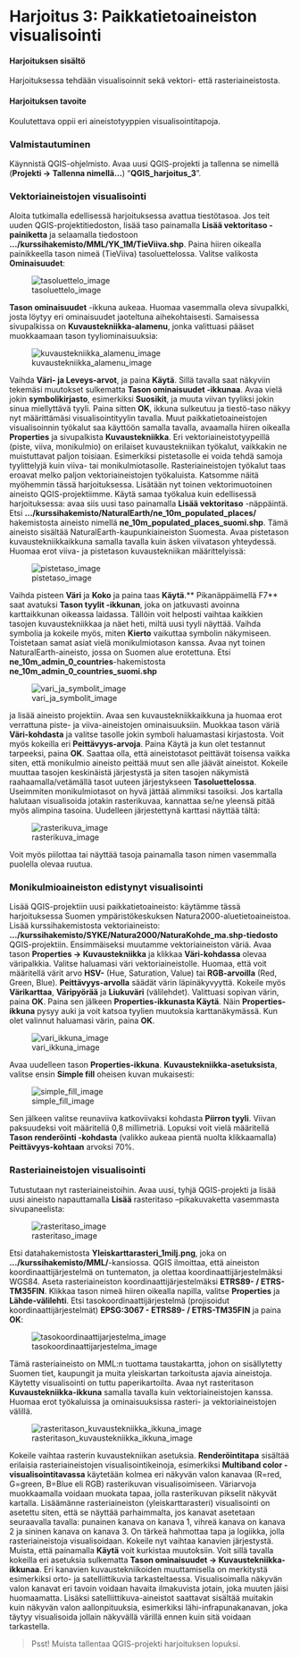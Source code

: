 # Harjoitus 3: Paikkatietoaineiston visualisointi

#### Harjoituksen sisältö
Harjoituksessa tehdään visualisoinnit sekä vektori- että rasteriaineistosta.

#### Harjoituksen tavoite
Koulutettava oppii eri aineistotyyppien visualisointitapoja.


### Valmistautuminen
Käynnistä QGIS-ohjelmisto. Avaa uusi QGIS-projekti ja tallenna se nimellä (**Projekti → Tallenna nimellä…**) “**QGIS_harjoitus_3**”.

### Vektoriaineistojen visualisointi
Aloita tutkimalla edellisessä harjoituksessa avattua tiestötasoa. Jos teit uuden QGIS-projektitiedoston, lisää taso painamalla **Lisää vektoritaso -painiketta** ja selaamalla tiedostoon **.../kurssihakemisto/MML/YK_1M/TieViiva.shp**. 
Paina hiiren oikealla painikkeella tason nimeä (TieViiva) tasoluettelossa. Valitse valikosta **Ominaisuudet**:

![tasoluettelo_image](img/harjoitus_3/image4.png)

**Tason ominaisuudet** -ikkuna aukeaa. Huomaa vasemmalla oleva sivupalkki, josta löytyy eri ominaisuudet jaoteltuna aihekohtaisesti. Samaisessa sivupalkissa on **Kuvaustekniikka-alamenu**, jonka valittuasi pääset muokkaamaan tason tyyliominaisuuksia:

![kuvaustekniikka_alamenu_image](img/harjoitus_3/image12.png)

Vaihda **Väri- ja Leveys-arvot**, ja paina **Käytä**. Sillä tavalla saat näkyviin tekemäsi muutokset sulkematta **Tason ominaisuudet -ikkunaa**. Avaa vielä jokin **symbolikirjasto**, esimerkiksi **Suosikit**, ja muuta viivan tyyliksi jokin sinua miellyttävä tyyli. Paina sitten **OK**, ikkuna sulkeutuu ja tiestö-taso näkyy nyt määrittämäsi visualisointityylin tavalla.
Muut paikkatietoaineistojen visualisoinnin työkalut saa käyttöön samalla tavalla, avaamalla hiiren oikealla **Properties** ja sivupalkista **Kuvaustekniikka**. Eri vektoriaineistotyypeillä (piste, viiva, monikulmio) on erilaiset kuvaustekniikan työkalut, vaikkakin ne muistuttavat paljon toisiaan. Esimerkiksi pistetasolle ei voida tehdä samoja tyylittelyjä kuin viiva- tai monikulmiotasolle. Rasteriaineistojen työkalut taas eroavat melko paljon vektoriaineistojen työkaluista. Katsomme näitä myöhemmin tässä harjoituksessa.
Lisätään nyt toinen vektorimuotoinen aineisto QGIS-projektiimme.
Käytä samaa työkalua kuin edellisessä harjoituksessa: avaa siis uusi taso painamalla **Lisää vektoritaso** -näppäintä. Etsi **.../kurssihakemisto/NaturalEarth/ne_10m_populated_places/** hakemistosta aineisto nimellä **ne_10m_populated_places_suomi.shp**. Tämä aineisto sisältää NaturalEarth-kaupunkiaineiston Suomesta.
Avaa pistetason kuvaustekniikkaikkuna samalla tavalla kuin äsken viivatason yhteydessä. Huomaa erot viiva- ja pistetason kuvaustekniikan määrittelyissä:

![pistetaso_image](img/harjoitus_3/image7.png)

Vaihda pisteen **Väri** ja **Koko** ja paina taas **Käytä**.** Pikanäppäimellä F7** saat avatuksi **Tason tyylit -ikkunan**, joka on jatkuvasti avoinna karttaikkunan oikeassa laidassa. Tällöin voit helposti vaihtaa kaikkien tasojen kuvaustekniikkaa ja näet heti, miltä uusi tyyli näyttää. Vaihda symbolia ja kokeile myös, miten **Kierto** vaikuttaa symbolin näkymiseen.
Toistetaan samat asiat vielä monikulmiotason kanssa. Avaa nyt toinen NaturalEarth-aineisto, jossa on Suomen alue erotettuna. Etsi **ne_10m_admin_0_countries**-hakemistosta **ne_10m_admin_0_countries_suomi.shp**

![vari_ja_symbolit_image](img/harjoitus_3/image1.png)

ja lisää aineisto projektiin. Avaa sen kuvaustekniikkaikkuna ja huomaa erot verrattuna piste- ja viiva-aineistojen ominaisuuksiin.
Muokkaa tason väriä **Väri-kohdasta** ja valitse tasolle jokin symboli haluamastasi kirjastosta. Voit myös kokeilla eri **Peittävyys-arvoja**. Paina Käytä ja kun olet testannut tarpeeksi, paina **OK**.
Saattaa olla, että aineistotasot peittävät toisensa vaikka siten, että monikulmio aineisto peittää muut sen alle jäävät aineistot. Kokeile muuttaa tasojen keskinäistä järjestystä ja siten tasojen näkymistä raahaamalla/vetämällä tasot uuteen järjestykseen **Tasoluettelossa**. Useimmiten monikulmiotasot on hyvä jättää alimmiksi tasoiksi. Jos kartalla halutaan visualisoida jotakin rasterikuvaa, kannattaa se/ne yleensä pitää myös alimpina tasoina. Uudelleen järjestettynä karttasi näyttää tältä: 

![rasterikuva_image](img/harjoitus_3/image2.png)

Voit myös piilottaa tai näyttää tasoja painamalla tason nimen vasemmalla puolella olevaa ruutua.

### Monikulmioaineiston edistynyt visualisointi
Lisää QGIS-projektiin uusi paikkatietoaineisto: käytämme tässä harjoituksessa Suomen ympäristökeskuksen Natura2000-aluetietoaineistoa. Lisää kurssihakemistosta vektoriaineisto: **.../kurssihakemisto/SYKE/Natura2000/NaturaKohde_ma.shp-tiedosto** QGIS-projektiin.
Ensimmäiseksi muutamme vektoriaineiston väriä. Avaa tason **Properties → Kuvaustekniikka** ja klikkaa **Väri-kohdassa** olevaa väripalkkia. Valitse haluamasi väri vektoriaineistolle. Huomaa, että voit määritellä värit arvo **HSV-** (Hue, Saturation, Value) tai **RGB-arvoilla** (Red, Green, Blue). **Peittävyys-arvolla** säädät värin läpinäkyvyyttä. Kokeile myös **Värikarttaa**, **Väripyörää** ja **Liukuväri** (välilehdet).
Valittuasi sopivan värin, paina **OK**.
Paina sen jälkeen **Properties-ikkunasta Käytä**. Näin **Properties-ikkuna** pysyy auki ja voit katsoa tyylien muutoksia karttanäkymässä.
Kun olet valinnut haluamasi värin, paina **OK**.

![vari_ikkuna_image](img/harjoitus_3/image5.png)

Avaa uudelleen tason **Properties-ikkuna**. **Kuvaustekniikka-asetuksista**, valitse ensin **Simple fill** oheisen kuvan mukaisesti:

![simple_fill_image](img/harjoitus_3/image9.png)

Sen jälkeen valitse reunaviiva katkoviivaksi kohdasta **Piirron tyyli**. Viivan paksuudeksi voit määritellä 0,8 millimetriä.
Lopuksi voit vielä määritellä **Tason renderöinti -kohdasta** (valikko aukeaa pientä nuolta klikkaamalla) **Peittävyys-kohtaan** arvoksi 70%.

### Rasteriaineistojen visualisointi
Tutustutaan nyt rasteriaineistoihin. Avaa uusi, tyhjä QGIS-projekti ja lisää uusi aineisto napauttamalla **Lisää** rasteritaso –pikakuvaketta vasemmasta sivupaneelista:

![rasteritaso_image](img/harjoitus_3/image3.png)

Etsi datahakemistosta **Yleiskarttarasteri_1milj.png**, joka on **…/kurssihakemisto/MML/**-kansiossa. QGIS ilmoittaa, että aineiston koordinaattijärjestelmä on tuntematon, ja olettaa koordinaattijärjestelmäksi WGS84. Aseta rasteriaineiston koordinaattijärjestelmäksi **ETRS89- / ETRS-TM35FIN**. Klikkaa tason nimeä hiiren oikealla napilla, valitse **Properties** ja **Lähde-välilehti**. Etsi tasokoordinaattijärjestelmä (projisoidut koordinaattijärjestelmät) **EPSG:3067 - ETRS89- / ETRS-TM35FIN** ja paina **OK**:

![tasokoordinaattijarjestelma_image](img/harjoitus_3/image11.png)

Tämä rasteriaineisto on MML:n tuottama taustakartta, johon on sisällytetty Suomen tiet, kaupungit ja muita yleiskartan tarkoitusta ajavia aineistoja. Käytetty visualisointi on tuttu paperikartoilta.
Avaa nyt rasteritason **Kuvaustekniikka-ikkuna** samalla tavalla kuin vektoriaineistojen kanssa. Huomaa erot työkaluissa ja ominaisuuksissa rasteri- ja vektoriaineistojen välillä.

![rasteritason_kuvaustekniikka_ikkuna_image](img/harjoitus_3/image8.png)

Kokeile vaihtaa rasterin kuvaustekniikan asetuksia. **Renderöintitapa** sisältää erilaisia rasteriaineistojen visualisointikeinoja, esimerkiksi **Multiband color -visualisointitavassa** käytetään kolmea eri näkyvän valon kanavaa (R=red, G=green, B=Blue eli RGB) rasterikuvan visualisoimiseen. Väriarvoja muokkaamalla voidaan muokata tapaa, jolla rasterikuvan pikselit näkyvät kartalla. Lisäämänne rasteriaineiston (yleiskarttarasteri) visualisointi on asetettu siten, että se näyttää parhaimmalta, jos kanavat asetetaan seuraavalla tavalla: punainen kanava on kanava 1, vihreä kanava on kanava 2 ja sininen kanava on kanava 3.
On tärkeä hahmottaa tapa ja logiikka, jolla rasteriaineistoja visualisoidaan. Kokeile nyt vaihtaa kanavien järjestystä. Muista, että painamalla **Käytä** voit kurkistaa muutoksiin. Voit sillä tavalla kokeilla eri asetuksia sulkematta **Tason ominaisuudet → Kuvaustekniikka-ikkunaa**. 
Eri kanavien kuvaustekniikoiden muuttamisella on merkitystä esimerkiksi orto- ja satelliittikuvia tarkasteltaessa. Visualisoimalla näkyvän valon kanavat eri tavoin voidaan havaita ilmakuvista jotain, joka muuten jäisi huomaamatta. Lisäksi satelliittikuva-aineistot saattavat sisältää muitakin kuin näkyvän valon aallonpituuksia, esimerkiksi lähi-infrapunakanavan, joka täytyy visualisoida jollain näkyvällä värillä ennen kuin sitä voidaan tarkastella.

> Psst! Muista tallentaa QGIS-projekti harjoituksen lopuksi.


